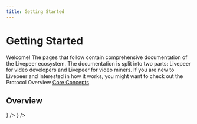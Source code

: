 ```yaml
---
title: Getting Started
---
```


# Getting Started

Welcome! The pages that follow contain comprehensive documentation of the
Livepeer ecosystem. The documentation is split into two parts: Livepeer for
video developers and Livepeer for video miners. If you are new to Livepeer and
interested in how it works, you might want to check out the Protocol Overview
[Core Concepts](https://nextjs.org/)

## Overview

<DocsCardsContainer>
  <DocsCard
    key={1}
    title="For Video Developers"
    description="Check how livepeer helps you develop video applications easily."
    href="/"
    icon={<Icon />}
  />
  <DocsCard
    key={2}
    title="For Video Developers"
    description="Check how livepeer helps you develop video applications easily."
    href="/"
  />
  <DocsCard
    key={3}
    title="For Video Developers"
    description="Check how livepeer helps you develop video applications easily."
    href="/"
    icon={<Icon />}
  />
</DocsCardsContainer>

